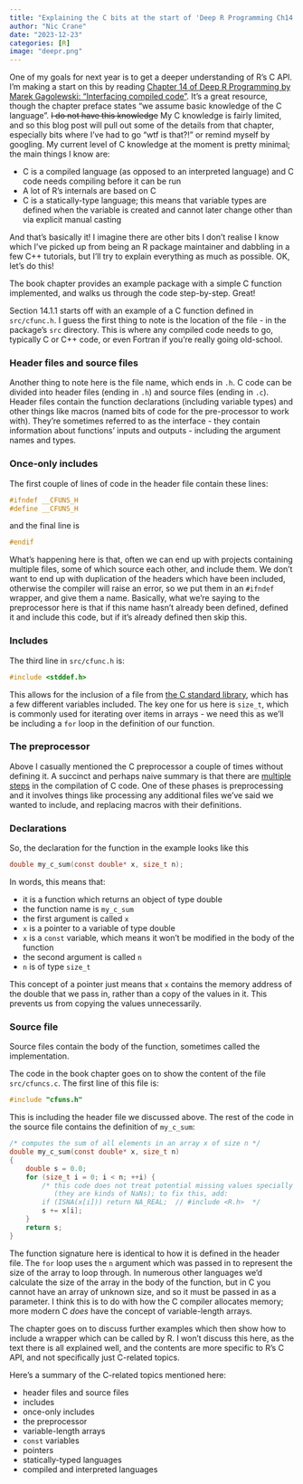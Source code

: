 ```yaml
---
title: "Explaining the C bits at the start of 'Deep R Programming Ch14: Interfacing compiled code'"
author: "Nic Crane"
date: "2023-12-23"
categories: [R]
image: "deepr.png"
---
```


One of my goals for next year is to get a deeper understanding of R's C API. I'm making a start on this by reading [Chapter 14 of Deep R Programming by Marek Gagolewski: "Interfacing compiled code"](https://deepr.gagolewski.com/chapter/310-compiled.html).
It's a great resource, though the chapter preface states "we assume basic knowledge of the C language".
~~I do not have this knowledge~~ My C knowledge is fairly limited, and so this blog post will pull out some of the details from that chapter, especially bits where I've had to go "wtf is that?!" or remind myself by googling.
My current level of C knowledge at the moment is pretty minimal; the main things I know are:

-   C is a compiled language (as opposed to an interpreted language) and C code needs compiling before it can be run
-   A lot of R's internals are based on C
-   C is a statically-type language; this means that variable types are defined when the variable is created and cannot later change other than via explicit manual casting

And that's basically it!
I imagine there are other bits I don't realise I know which I've picked up from being an R package maintainer and dabbling in a few C++ tutorials, but I'll try to explain everything as much as possible.
OK, let's do this!

The book chapter provides an example package with a simple C function implemented, and walks us through the code step-by-step.
Great!

Section 14.1.1 starts off with an example of a C function defined in `src/cfunc.h`.
I guess the first thing to note is the location of the file - in the package's `src` directory.
This is where any compiled code needs to go, typically C or C++ code, or even Fortran if you're really going old-school.

### Header files and source files

Another thing to note here is the file name, which ends in `.h`.
C code can be divided into header files (ending in `.h`) and source files (ending in `.c`).
Header files contain the function declarations (including variable types) and other things like macros (named bits of code for the pre-processor to work with).
They're sometimes referred to as the interface - they contain information about functions' inputs and outputs - including the argument names and types.

### Once-only includes

The first couple of lines of code in the header file contain these lines:

``` c
#ifndef __CFUNS_H
#define __CFUNS_H
```

and the final line is

``` c
#endif
```

What's happening here is that, often we can end up with projects containing multiple files, some of which source each other, and include them.
We don't want to end up with duplication of the headers which have been included, otherwise the compiler will raise an error, so we put them in an `#ifndef` wrapper, and give them a name.
Basically, what we're saying to the preprocessor here is that if this name hasn't already been defined, defined it and include this code, but if it's already defined then skip this.

### Includes

The third line in `src/cfunc.h` is:

``` c
#include <stddef.h>
```

This allows for the inclusion of a file from [the C standard library](https://en.wikipedia.org/wiki/C_standard_library), which has a few different variables included.
The key one for us here is `size_t`, which is commonly used for iterating over items in arrays - we need this as we'll be including a `for` loop in the definition of our function.

### The preprocessor

Above I casually mentioned the C preprocessor a couple of times without defining it.
A succinct and perhaps naive summary is that there are [multiple steps](https://en.wikichip.org/wiki/c/phases_of_translation) in the compilation of C code.
One of these phases is preprocessing and it involves things like processing any additional files we've said we wanted to include, and replacing macros with their definitions.

### Declarations

So, the declaration for the function in the example looks like this

``` c
double my_c_sum(const double* x, size_t n);
```

In words, this means that:

-   it is a function which returns an object of type double
-   the function name is `my_c_sum`
-   the first argument is called `x`
-   `x` is a pointer to a variable of type double
-   `x` is a `const` variable, which means it won't be modified in the body of the function
-   the second argument is called `n`
-   `n` is of type `size_t`

This concept of a pointer just means that `x` contains the memory address of the double that we pass in, rather than a copy of the values in it.
This prevents us from copying the values unnecessarily.

### Source file

Source files contain the body of the function, sometimes called the implementation.

The code in the book chapter goes on to show the content of the file `src/cfuncs.c`.
The first line of this file is:

``` c
#include "cfuns.h"
```

This is including the header file we discussed above.
The rest of the code in the source file contains the definition of `my_c_sum`:

``` c
/* computes the sum of all elements in an array x of size n */
double my_c_sum(const double* x, size_t n)
{
    double s = 0.0;
    for (size_t i = 0; i < n; ++i) {
        /* this code does not treat potential missing values specially
           (they are kinds of NaNs); to fix this, add:
        if (ISNA(x[i])) return NA_REAL;  // #include <R.h>  */
        s += x[i];
    }
    return s;
}
```

The function signature here is identical to how it is defined in the header file.
The `for` loop uses the `n` argument which was passed in to represent the size of the array to loop through.
In numerous other languages we'd calculate the size of the array in the body of the function, but in C you cannot have an array of unknown size, and so it must be passed in as a parameter.
I think this is to do with how the C compiler allocates memory; more modern C *does* have the concept of variable-length arrays.

The chapter goes on to discuss further examples which then show how to include a wrapper which can be called by R.
I won't discuss this here, as the text there is all explained well, and the contents are more specific to R's C API, and not specifically just C-related topics.

Here's a summary of the C-related topics mentioned here:

-   header files and source files
-   includes
-   once-only includes
-   the preprocessor
-   variable-length arrays
-   `const` variables
-   pointers
-   statically-typed languages
-   compiled and interpreted languages
